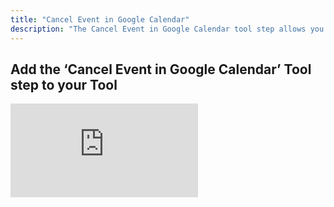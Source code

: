 ```yaml
---
title: "Cancel Event in Google Calendar"
description: "The Cancel Event in Google Calendar tool step allows you to delete an event in your Google Calendar"
---
```


## Add the ‘Cancel Event in Google Calendar’ Tool step to your Tool

<div style={{ width:"100%",position:"relative","padding-top":"56.75%",paddingTop:"62.5%" }}>
<iframe src="https://app.supademo.com/embed/cmdigjc4k0iqe1c4c5g0qemku?embed_v=2" frameBorder="0" title="Add the cancel event in Google Calendar Tool step to your Tool" allow="clipboard-write" webkitallowfullscreen="true" mozallowfullscreen="true" allowfullscreen style={{ position:"absolute",top:0,left:0,width:"100%",height:"100%",border:"3px solid #5E43CE",borderRadius:"10px",objectFit:"cover" }} />

</div>



You can add the ‘Cancel Event in Google Calendar’ Tool step to your Tool by:

1. Creating a new Tool, then searching for the ‘Cancel Event in Google Calendar’ Tool step
2. Click ‘Expand’ to see the full Tool step
3. Select the Google account you would like to use
4. Input the event ID of the event you want to delete
    <Note>To get the event ID, you can use a tool step like [Get Events from Google Calendar](/tool/tool-steps/google-calendar/get-events-from-google-calendar)</Note>
5. Click 'Run step' to test out the Tool



## Advanced settings

### Google Calendar ID
Select the calendar you want to delete events from. If nothing is selected the primary calendar will be used. 
<Note>To get your calendar ID, open the settings of the calendar you want to use, then go to “Integrate calendar” and copy the Calendar ID.</Note>


## Frequently asked questions (FAQs)
<AccordionGroup>
<Accordion title="How do I get the event ID?">
  You can use a tool step like [Get Events from Google Calendar](/tool/tool-steps/google-calendar/get-events-from-google-calendar) to get an event ID.
</Accordion>
<Accordion title="How come im not getting a response even though the event was successfully deleted?">
  You won’t receive a response after successfully deleting a calendar event because there’s nothing more to confirm—once it’s gone, it’s gone. If you run it again on the same event ID, it will let you know that the event has already been deleted.
</Accordion>
</AccordionGroup>
